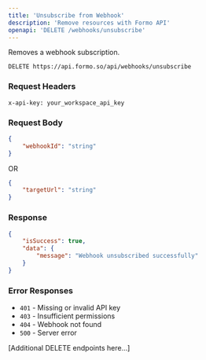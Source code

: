 ```yaml
---
title: 'Unsubscribe from Webhook'
description: 'Remove resources with Formo API'
openapi: 'DELETE /webhooks/unsubscribe'
---
```


Removes a webhook subscription.

```
DELETE https://api.formo.so/api/webhooks/unsubscribe
```

### Request Headers

```
x-api-key: your_workspace_api_key
```

### Request Body

```json
{
	"webhookId": "string"
}
```

OR

```json
{
	"targetUrl": "string"
}
```

### Response

```json
{
	"isSuccess": true,
	"data": {
		"message": "Webhook unsubscribed successfully"
	}
}
```

### Error Responses

-   `401` - Missing or invalid API key
-   `403` - Insufficient permissions
-   `404` - Webhook not found
-   `500` - Server error

[Additional DELETE endpoints here...]
